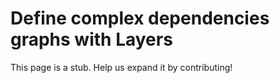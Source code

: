 # Define complex dependencies graphs with Layers


<Callout emoji="🚨">
  This page is a stub. Help us expand it by contributing!
</Callout>
